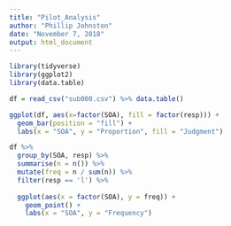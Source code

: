 ```yaml
---
title: "Pilot_Analysis"
author: "Phillip Johnston"
date: "November 7, 2018"
output: html_document
---
```


```r
library(tidyverse)
library(ggplot2)
library(data.table)

df = read_csv("sub000.csv") %>% data.table()
```

```r
ggplot(df, aes(x=factor(SOA), fill = factor(resp))) + 
  geom_bar(position = "fill") + 
  labs(x = "SOA", y = "Proportion", fill = "Judgment")
```

```r
df %>% 
  group_by(SOA, resp) %>% 
  summarise(n = n()) %>% 
  mutate(freq = n / sum(n)) %>% 
  filter(resp == 'l') %>% 
  
  ggplot(aes(x = factor(SOA), y = freq)) + 
    geom_point() +
    labs(x = "SOA", y = "Frequency")
```

